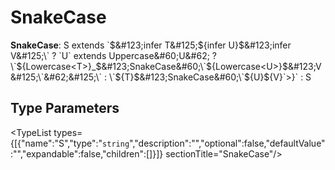
# SnakeCase

 **SnakeCase**: S extends \`$&#123;infer T&#125;$&#123;infer U&#125;$&#123;infer V&#125;\` ? `U` extends Uppercase&#60;U&#62; ? \`$&#123;Lowercase&#60;T&#62;&#125;\_$&#123;SnakeCase&#60;\`$&#123;Lowercase&#60;U&#62;&#125;$&#123;V&#125;\`&#62;&#125;\` : \`$&#123;T&#125;$&#123;SnakeCase&#60;\`$&#123;U&#125;$&#123;V&#125;\`&#62;&#125;\` : S

## Type Parameters

<TypeList types={[{"name":"S","type":"`string`","description":"","optional":false,"defaultValue":"","expandable":false,"children":[]}]}  sectionTitle="SnakeCase"/>
